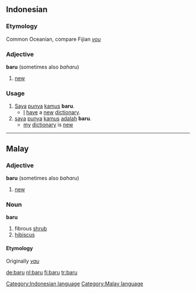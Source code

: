 ==Indonesian==
===Etymology===
Common Oceanian, compare Fijian ''[[vou]]''
===Adjective===
'''baru''' (sometimes also ''baharu'')

# [[new]]

===Usage===
# [[Saya]] [[punya]] [[kamus]] '''baru'''.
#* [[I]] [[have]] a [[new]] [[dictionary]].
# [[saya]] [[punya]] [[kamus]] [[adalah]] '''baru'''.
#* [[my]] [[dictionary]] is [[new]]

[[Category:Indonesian language]]

----

==Malay==
===Adjective===
'''baru''' (sometimes also ''baharu'')

# [[new]]

===Noun===
'''baru'''

# fibrous [[shrub]]
# [[hibiscus]]

====Etymology====
Originally ''[[vau]]''

[[Category:Malay language]]

[[de:baru]]
[[nl:baru]]
[[fi:baru]]
[[tr:baru]]